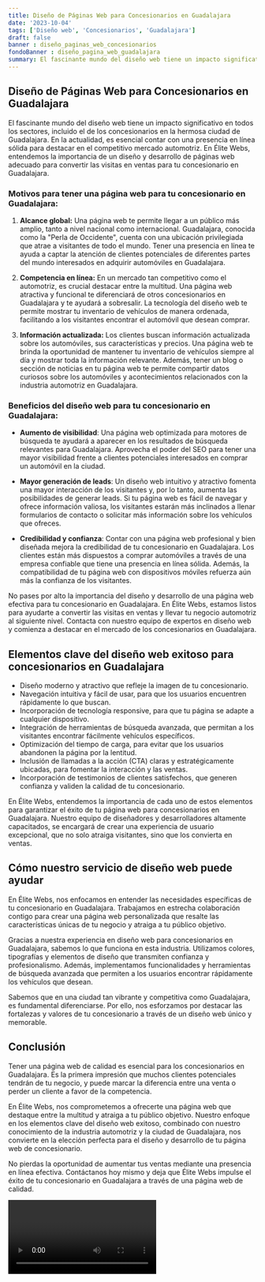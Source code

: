```yaml
---
title: Diseño de Páginas Web para Concesionarios en Guadalajara
date: '2023-10-04'
tags: ['Diseño web', 'Concesionarios', 'Guadalajara']
draft: false
banner : diseño_paginas_web_concesionarios
fondoBanner : diseño_pagina_web_guadalajara
summary: El fascinante mundo del diseño web tiene un impacto significativo en todos los sectores, incluido el de los concesionarios en la hermosa ciudad de Guadalajara. En la actualidad, es esencial contar con una presencia en línea sólida para destacar en el competitivo mercado automotriz. En Élite Webs, entendemos la importancia de un diseño y desarrollo de páginas web adecuado para convertir las visitas en ventas para tu concesionario en Guadalajara.
---
```


## Diseño de Páginas Web para Concesionarios en Guadalajara

El fascinante mundo del diseño web tiene un impacto significativo en todos los sectores, incluido el de los concesionarios en la hermosa ciudad de Guadalajara. En la actualidad, es esencial contar con una presencia en línea sólida para destacar en el competitivo mercado automotriz. En Élite Webs, entendemos la importancia de un diseño y desarrollo de páginas web adecuado para convertir las visitas en ventas para tu concesionario en Guadalajara.

### Motivos para tener una página web para tu concesionario en Guadalajara:

1. **Alcance global:** Una página web te permite llegar a un público más amplio, tanto a nivel nacional como internacional. Guadalajara, conocida como la "Perla de Occidente", cuenta con una ubicación privilegiada que atrae a visitantes de todo el mundo. Tener una presencia en línea te ayuda a captar la atención de clientes potenciales de diferentes partes del mundo interesados en adquirir automóviles en Guadalajara.

2. **Competencia en línea:** En un mercado tan competitivo como el automotriz, es crucial destacar entre la multitud. Una página web atractiva y funcional te diferenciará de otros concesionarios en Guadalajara y te ayudará a sobresalir. La tecnología del diseño web te permite mostrar tu inventario de vehículos de manera ordenada, facilitando a los visitantes encontrar el automóvil que desean comprar.

3. **Información actualizada:** Los clientes buscan información actualizada sobre los automóviles, sus características y precios. Una página web te brinda la oportunidad de mantener tu inventario de vehículos siempre al día y mostrar toda la información relevante. Además, tener un blog o sección de noticias en tu página web te permite compartir datos curiosos sobre los automóviles y acontecimientos relacionados con la industria automotriz en Guadalajara.

### Beneficios del diseño web para tu concesionario en Guadalajara:

- **Aumento de visibilidad**: Una página web optimizada para motores de búsqueda te ayudará a aparecer en los resultados de búsqueda relevantes para Guadalajara. Aprovecha el poder del SEO para tener una mayor visibilidad frente a clientes potenciales interesados ​​en comprar un automóvil en la ciudad.

- **Mayor generación de leads**: Un diseño web intuitivo y atractivo fomenta una mayor interacción de los visitantes y, por lo tanto, aumenta las posibilidades de generar leads. Si tu página web es fácil de navegar y ofrece información valiosa, los visitantes estarán más inclinados a llenar formularios de contacto o solicitar más información sobre los vehículos que ofreces.

- **Credibilidad y confianza**: Contar con una página web profesional y bien diseñada mejora la credibilidad de tu concesionario en Guadalajara. Los clientes están más dispuestos a comprar automóviles a través de una empresa confiable que tiene una presencia en línea sólida. Además, la compatibilidad de tu página web con dispositivos móviles refuerza aún más la confianza de los visitantes.

No pases por alto la importancia del diseño y desarrollo de una página web efectiva para tu concesionario en Guadalajara. En Élite Webs, estamos listos para ayudarte a convertir las visitas en ventas y llevar tu negocio automotriz al siguiente nivel. Contacta con nuestro equipo de expertos en diseño web y comienza a destacar en el mercado de los concesionarios en Guadalajara.

<GifSeo />

<Cta />

## Elementos clave del diseño web exitoso para concesionarios en Guadalajara

- Diseño moderno y atractivo que refleje la imagen de tu concesionario.
- Navegación intuitiva y fácil de usar, para que los usuarios encuentren rápidamente lo que buscan.
- Incorporación de tecnología responsive, para que tu página se adapte a cualquier dispositivo.
- Integración de herramientas de búsqueda avanzada, que permitan a los visitantes encontrar fácilmente vehículos específicos.
- Optimización del tiempo de carga, para evitar que los usuarios abandonen la página por la lentitud.
- Inclusión de llamadas a la acción (CTA) claras y estratégicamente ubicadas, para fomentar la interacción y las ventas.
- Incorporación de testimonios de clientes satisfechos, que generen confianza y validen la calidad de tu concesionario.

En Élite Webs, entendemos la importancia de cada uno de estos elementos para garantizar el éxito de tu página web para concesionarios en Guadalajara. Nuestro equipo de diseñadores y desarrolladores altamente capacitados, se encargará de crear una experiencia de usuario excepcional, que no solo atraiga visitantes, sino que los convierta en ventas.

## Cómo nuestro servicio de diseño web puede ayudar

En Élite Webs, nos enfocamos en entender las necesidades específicas de tu concesionario en Guadalajara. Trabajamos en estrecha colaboración contigo para crear una página web personalizada que resalte las características únicas de tu negocio y atraiga a tu público objetivo.

Gracias a nuestra experiencia en diseño web para concesionarios en Guadalajara, sabemos lo que funciona en esta industria. Utilizamos colores, tipografías y elementos de diseño que transmiten confianza y profesionalismo. Además, implementamos funcionalidades y herramientas de búsqueda avanzada que permiten a los usuarios encontrar rápidamente los vehículos que desean.

Sabemos que en una ciudad tan vibrante y competitiva como Guadalajara, es fundamental diferenciarse. Por ello, nos esforzamos por destacar las fortalezas y valores de tu concesionario a través de un diseño web único y memorable.

## Conclusión

Tener una página web de calidad es esencial para los concesionarios en Guadalajara. Es la primera impresión que muchos clientes potenciales tendrán de tu negocio, y puede marcar la diferencia entre una venta o perder un cliente a favor de la competencia.

En Élite Webs, nos comprometemos a ofrecerte una página web que destaque entre la multitud y atraiga a tu público objetivo. Nuestro enfoque en los elementos clave del diseño web exitoso, combinado con nuestro conocimiento de la industria automotriz y la ciudad de Guadalajara, nos convierte en la elección perfecta para el diseño y desarrollo de tu página web de concesionario.

No pierdas la oportunidad de aumentar tus ventas mediante una presencia en línea efectiva. Contáctanos hoy mismo y deja que Élite Webs impulse el éxito de tu concesionario en Guadalajara a través de una página web de calidad.

<Video />

<CtaBot job='Concesionarios' city='Guadalajara'/>

<Gmaps query='Guadalajara+españa+maps' />
